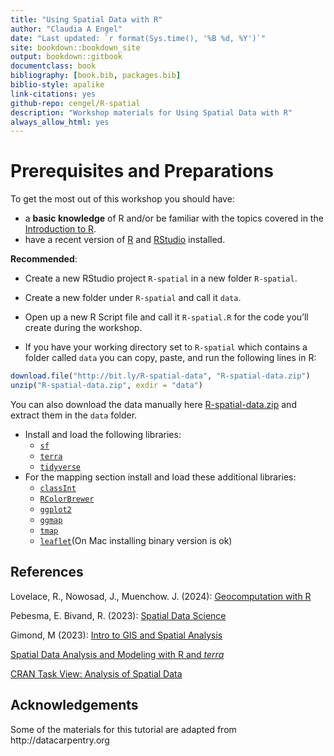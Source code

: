 ```yaml
--- 
title: "Using Spatial Data with R"
author: "Claudia A Engel"
date: "Last updated: `r format(Sys.time(), '%B %d, %Y')`"
site: bookdown::bookdown_site
output: bookdown::gitbook
documentclass: book
bibliography: [book.bib, packages.bib]
biblio-style: apalike
link-citations: yes
github-repo: cengel/R-spatial
description: "Workshop materials for Using Spatial Data with R"
always_allow_html: yes
---
```



# Prerequisites and Preparations {-}

To get the most out of this workshop you should have:

- a **basic knowledge** of R and/or be familiar with the topics covered in the [Introduction to R](https://cengel.github.io/R-intro/).
- have a recent version of [R](https://cran.r-project.org/) and [RStudio](https://www.rstudio.com/) installed. 

**Recommended**: 

- Create a new RStudio project `R-spatial` in a new folder `R-spatial`.

- Create a new folder under `R-spatial` and call it `data`. 

- Open up a new R Script file and call it `R-spatial.R` for the code you'll create during the workshop.

- If you have your working directory set to `R-spatial` which contains a folder called `data` you can copy, paste, and run the following lines in R:

```r
download.file("http://bit.ly/R-spatial-data", "R-spatial-data.zip")
unzip("R-spatial-data.zip", exdir = "data")
```

You can also download the data manually here [R-spatial-data.zip](https://github.com/cengel/R-spatial/raw/master/data/R-spatial-data.zip) and extract them in the `data` folder.
 
- Install and load the following libraries: 
    - [`sf`](https://cran.r-project.org/package=sf) 
    - [`terra`](https://cran.r-project.org/package=terra)
    - [`tidyverse`](https://cran.r-project.org/package=tidyverse)

- For the mapping section install and load these additional libraries:
    - [`classInt`](https://cran.r-project.org/package=classInt)
    - [`RColorBrewer`](https://cran.r-project.org/package=RColorBrewer)
    - [`ggplot2`](https://cran.r-project.org/package=ggplot2)
    - [`ggmap`](https://cran.r-project.org/package=ggmap)
    - [`tmap`](https://cran.r-project.org/package=tmap)
    - [`leaflet`](https://cran.r-project.org/package=leaflet)(On Mac installing binary version is ok)


## References {-}

Lovelace, R., Nowosad, J., Muenchow. J. (2024): [Geocomputation with R](https://r.geocompx.org/)

Pebesma, E. Bivand, R. (2023): [Spatial Data Science](https://r-spatial.org/book/)

Gimond, M (2023): [Intro to GIS and Spatial Analysis](https://mgimond.github.io/Spatial/index.html)

[Spatial Data Analysis and Modeling with R and *terra*](http://www.rspatial.org/index.html)

[CRAN Task View: Analysis of Spatial Data](https://CRAN.R-project.org/view=Spatial)


## Acknowledgements {-}
Some of the materials for this tutorial are adapted from http://datacarpentry.org 
